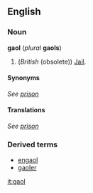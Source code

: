 ==English==
===Noun===
'''gaol''' (''plural'' '''gaols''')

#(''British'' (obsolete)) [[Jail]].

====Synonyms====
''See [[prison]]''

====Translations====
''See [[prison]]''

===Derived terms===
*[[engaol]]
*[[gaoler]]

[[it:gaol]]
